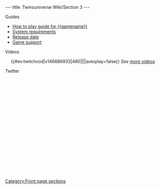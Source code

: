 ---
title: Twinsuniverse Wiki/Section 3
---

<div class="fpbox mobilecollapsible" id="fpguides"><!-- BEGIN Guides box-->
<div class="heading desktopleft mobileleft">Guides</div>
<div class="body bigmobilelinks">
* [[How to play guide for {{gamename}}]]
* [[System requirements]]
* [[Release date]]
* [[Support|Game support]]
</div>
</div><!--END Guides box-->

<div class="fpbox mobilecollapsible" id="fpvideos"><!-- BEGIN Videos box-->
<div class="heading desktopcenter mobileleft">Videos</div>
<div class="body" style="text-align: center;">
{{#ev:twitchvod|v146686933|480||||autoplay=false}}
''See [[:Category:Videos|more videos]]''
</div>
</div><!--END Videos box-->

<div class="fpbox mobilecollapsible" id="fptwitter"><!-- BEGIN Twitter box-->
<div class="heading desktopcenter mobileleft">Twitter</div>
<div class="body" style="height: 310px; text-align: center;">
{{Twitter}}
</div>
</div><!--END Twitter box--><noinclude>

[[Category:Front page sections]]</noinclude>